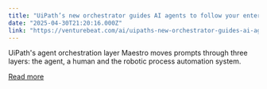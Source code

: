```yaml
---
title: "UiPath’s new orchestrator guides AI agents to follow your enterprise’s rules"
date: "2025-04-30T21:20:16.000Z"
link: "https://venturebeat.com/ai/uipaths-new-orchestrator-guides-ai-agents-to-follow-your-enterprises-rules/"
---
```


UiPath's agent orchestration layer Maestro moves prompts through three layers: the agent, a human and the robotic process automation system.

[Read more](https://venturebeat.com/ai/uipaths-new-orchestrator-guides-ai-agents-to-follow-your-enterprises-rules/)
